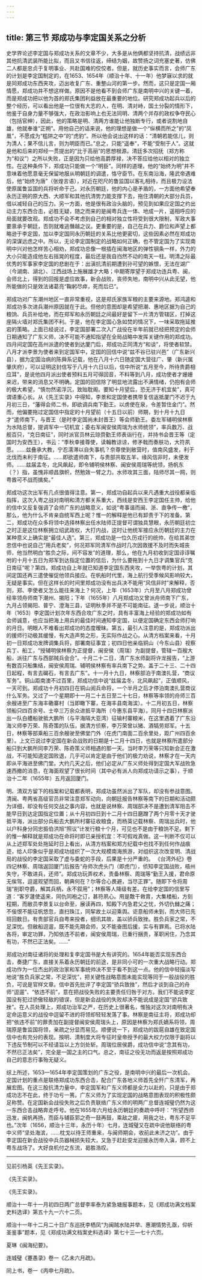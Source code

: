 ```yaml
---
---
---
```

title: 第三节 郑成功与李定国关系之分析
---




史学界论述李定国与郑成功关系的文章不少，大多是从他俩都坚持抗清，战绩远非其他抗清武装所能比拟，而且又书信往返，缔结为姻，故赞扬之词充塞史著，仿佛二人都是忠贞于复明事业、共赴国难的佼佼者。但是，就历史事实而言，会师广东的计划是李定国制定的，在1653、1654年（顺治十年、十一年）他梦寐以求的就是同郑成功东西夹攻，迈出收复广东、重整山河的第一步。然而，这只是定国一厢情愿，郑成功并不想这样做。原因不是他看不到会师广东是南明中兴的关键一着，而是郑成功把以他为首的郑氏集团利益放在最重要的地位。研究郑成功起兵以后的整个经历，可以看出他是一位很有大志的人，在明、清对峙，国土分裂的情形下，他鉴于自身力量不够强大，在政治影响上也无法同明、清两个并存的政权争夺民心（包括官绅），因此，他的策略是明、清两方谁能让他独断专行，或者说割地自雄，他就奉谁“正朔”。用他自己的话来说，他的理想是做一个“纵横而所之”的“凤凰”，不愿成为“槛阱之中”的“虎豹”。所以他会说出这样的话：“清朝若能信儿，则为清人；果不信儿言，则为明臣而已。”总之，只能“遥奉”，不能“受制于人”。这就是他和后来的郑经一贯提出的“比于高丽”的思想根源。清廷多次招抚（郑方称为“和议”）之所以失败，正是因为只给他高爵厚禄，决不答应给他以相对的独立性。在这种条件下，郑成功只能做一个“明臣”。同样的道理，他的“始终为明”并不意味着他愿意毫无保留地服从明朝廷的调遣，恪守臣节。在东南沿海，隆武帝遇难后，他“始终为唐”（张煌言语），对近在咫尺的鲁监国以客礼相待，而且极力设法使原属鲁监国的兵将听命于己。对永历朝廷，他的内心是矛盾的，一方面他希望奉永历正朔的原大西、大顺军和其他抗清势力能支撑下去，拖住清朝的大部分兵员，借以减轻自己的压力。另一方面，他是很有政治头脑的，预见到如果应定国之约出动主力东西合击，必胜无疑，随之而来的是闽粤兵连一体、地成一片，遥相呼应的局面就要改观。郑成功不会不考虑到自己的相对独立性将受到很大限制，军政大事要禀承于朝廷，否则就难逃僭越之议。更重要的是，自己在兵力、爵位和声望上都略逊于李定国，加以李定国同永历朝廷的关系比他更密切，这些因素必然在郑成功的深谋远虑之中。所以，无论李定国制定的战略如何正确，也不管定国为了实现南明中兴对他怎样苦心相劝，郑成功总像一根插在闽海地区的弹性钢条一样，外力的大小只能造成他左右摇晃的程度，最后还是我自岿然不动的南天一柱。明清之际最优秀的军事家李定国的悲剧在于：出滇抗清前期遭到孙可望的嫉恨，无法在湖广（今湖南、湖北）、江西战场上施展雄才大略；中期寄厚望于郑成功连兵粤、闽，会师北上，得到的回报是虚应故事，新会战败，丧师失地，南明中兴从此无望，他所能做的只是效法诸葛亮“鞠躬尽瘁，死而后已”。

郑成功对广东潮州地区一直非常重视，这是郑氏家族军粮的主要来源地。郑鸿逵和郑成功多次进兵潮州原因就在于此。但他的意图却是希望把潮、惠地区据为自己的粮饷、兵员补给地，而在郑军和永历朝廷之间最好是留下一片清方管辖区，打掉这座隔火墙对郑氏集团不利。于是，他在李定国心急如焚的情况下，一味采取拖延推宕的策略。上面已经说过，李定国部署二次入广战役在半年前就已经把预定的会师日期通知了广东义师，决不可能不通知指望在全局战略中发挥关键作用的郑成功。四月间定国在高州派遣的使者到达厦门后，郑成功正同清方“和谈”，将使者软禁。八月才派李景为使者来到定国军中，定国的回信中说“兹不谷已驻兴邑”（广东新兴县），据为定国治病的陈舜系记载，他在八月十六日随定国大营往广、肇（新兴属肇庆府），可以证明这封信写于八月十六日以后，信中所说“五月至今，所待贵爵相应耳”，是说他四月派出使者预料五月可得回音，不料等到八月，成功使者才姗姗来迟，带来的消息又不明确。定国的回信除了明显地流露出不满情绪，仍抱有会师的极大希望，“慎勿然诺浮沉，致贻耽阁。要知十月望后，恐无济于机宜矣”，真可谓语重心长。从《先王实录》中得知，李景和定国使者携带复信返抵厦门不迟于九月初三日，“藩得会师二书，即欲调兵南下勤王。以虏使在泉，令差暂住金门”。然而，他偏要拖过定国信中指定的十月望前（十五日以前）师期，到十月十九日才“遣师南下，与晋王（是时李定国尚未封晋王）等会师勤王。委左军辅明侯林察为水陆总督，提调军中一切机宜；委右军闽安侯周瑞为水师统领”，率兵数万、战舰百只，“克日南征”，同时派官员林云琼赍勤王师表诣行在，并持书会晋王等（定国时为安西王），书云：“季秋幸接尊使，读翰教谅谅，修矛戟而奏肤功，大符夙愿。……兹叠承大教，宁忍濡滞以自失事机？奈尊使到敝营时，值南风盛发，利于北伐而未利于南征。……即欲遣师南下，与贵部共取五羊，缘风信非时，未便发师。……兹届孟冬，北风飙起，即令辅明侯林察、闽安侯周瑞等统领，扬帆东（？）指，虽愧非顺昌旗帜，然勉效一臂之力。水师攻其三面，陆师尽其一网，则粤酋可不战而擒矣。”

郑成功这次出军有几点很值得注意。第一，郑成功自起兵以来凡遇重大战役都亲临指挥，这次入粤之战对南明和清方都关系重大，西线是安西王李定国任主帅，给他的信中又反复强调了会师广东的战略意义，如说“粤事谐而闽、浙、直争传一檄”，那么，他为什么不肯亲自统军西上呢？惟一的解释是他已有卸责于下的准备。第二，郑成功在众多将领中选择林察出任水陆师正提督可谓独具慧眼，永历朝廷初立之时正是这位林察拥立绍武政权，大打内战，这时让他统军接应永历朝廷的主力在某种意义上确实是“最佳人选”。第三，郑成功是一位久历戎行的统帅，在给其弟世忠信中也说自己“用兵老矣”，何况郑军同清军作战时几次因救援不及时而失城丧师，他当然明白“胜负之际，间不容发”的道理，那么，他在九月初收到定国谆谆嘱咐的十月十五日为郑军到达指定位置的信后，为什么要拖到十九日才调集官兵“克日南征”呢？第四，郑成功自上年就已知道李定国东西夹攻，一举恢粤的计划，其间定国还再三遣使催促他领兵接应。在帆船时代里，海上航行受季候风影响较大，无疑是事实。但在这样长的时间里郑成功没有出兵决不能用“风信非时”来解释，否则，郑、李使者又怎么能往来海上？何况，上年（1653年）六月至八月郑成功曾经率领舟师南下潮州、揭阳；下年（1655年）八月郑成功又曾派舟师南下广东，九月占领揭阳、普宁、澄海三县，证明秋季并不是不可能南征。退一步说，顺治十年（1653）李定国计划次年东西合攻广东之时，具有丰富海上经验的郑成功如有会师诚意，也应当把海上用兵的最佳时间通知李定国，以便定国确定东西会师打响的月日。明眼人不难看出郑成功的态度暧昧。第五，最引人注意的是，郑成功派出的援师行动极其缓慢，有大造声势之形，无实际作战之心。从清方档案来看，十月初一日郑成功发牌调集兵将，部署南征事宜；初四日他亲临铜山（今东山县）视察兵丁、船工，“授辅明侯林察为正提督，闽安侯（周瑞）为副提督，管辖一百艘大船，派往广东与西部贼兵会合”。十月二十二日，清广东水师副将许龙报告，“上游有数百只船集结，闽安侯周瑞、辅明侯林察有率兵南下之势。盖于二十三、二十四日起程，有言去碣石，有言去广东”。十一月十九日，林察部泊于南澳扎营，“商议军务”。铜山距南澳不过百里，郑成功信中说“兹届孟冬，北风飙起”，正值顺风，一天可到。郑成功十月初四日在铜山阅兵命将，一个半月之后才停泊南澳扎营商议什么军务。又过了一个星期即十一月二十五日至二十七日，林察等率领的舟师三百余艘进至广东海丰磡寨村（当即瞰下寨，在海丰县南海滨）。十二月初五日，林察领船只四百余号、士卒三万余众进抵平海所（今惠东县平海）。同月十四日林察派出一队白艚船驶抵大鹏所（与平海隔大亚湾）征输村寨粮米，在这里遇着了广东沿海义师李万荣、陈奇策的队伍，据清方侦察，李万荣曾以猪、酒犒劳郑军。十五日，林察等部乘船三百余艘驶至佛堂门外（在虎门南面二百余里处，距广州四百余里）。上文已说过李定国在新会战败的日期是十二月十四日，也就是林察所遣部分船只到大鹏所同李万荣、陈奇策义师相遇的那一天。当时李万荣等只知新会正在激战，不可能知道定国败退，几乎可以肯定是由于他们的极力劝说，林察才在一天内即从平海进至佛门堂。大约几天之后，他们必定从广东义师处得到定国大军战败急速西撤的消息，在海面观望了很长时间（其中必有派人向郑成功请示之事），于顺治十二年（1655年）五月返回厦门。

明、清双方留下的档案和记载都表明，郑成功虽然派出了军队，却没有参战意图。清闽、粤两省高级官员非常注意郑军动向，向朝廷报告林察等南下的日期和活动颇为详细，却没有任何交战之事内容，也就是说林察、周瑞部决不是遭到清军阻击不能早日到达定国指定位置；从十月初四日到十二月十四日磨蹭了两个月零十天才驶抵平海，派出部分兵船去大鹏所村寨征收粮食，而杨英记载林察、周瑞出兵时，他以户科身分同忠振伯洪旭“照议”计发行粮十个月，可见也不是由于粮饷不足。剩下的惟一解释就是郑成功在命将时即已亲授机宜：不可假戏真做。这一判断不仅可以从上述郑军处处拖延时日上看出，从清方档案和郑方纪载中也找不到任何作战痕迹，给人印象似乎是郑成功组织了一次大规模南海旅游，对组织这次改变明、清战局的战役的李定国采取了虚与委蛇的手段，后果是十分严重的。 《台湾外纪》卷四记林察、周瑞返回厦门后报告“舟师次虎头门（即虎门），侦知李定国战败，梧州失守，不敢进兵，还师”。郑成功玩弄权术，责备林察、周瑞等“勤王入援，君命原无俟驾，逗遛观望而回，朝典何在？尔等合心畏避，当尽正罪”。随即下令将周瑞“削职夺爵，解其兵柄，永不叙用”；林察等人降级有差。在给李定国的信里写道：“客岁蘧使遥来，同仇同袍之订，甚符夙心。用是敿干敹胄，大集楼船，方刻程期，而敝员李景复以台命至，展读再四，知殿下内急君父之忧，外切仇雠之痛；不佞恨不能征帆悠忽，直扫珠江，同挈故土以迎乘舆。讵意船师未到，而大师已先班回数日。有贵部官兵自粤来投者，细讯其故，盖以骄兵致挫。胜负兵家之常，不足深忧。但敝船逗遛，既不能先期会师，又不能奋图后援，实与有罪焉。已将水陆各将，审定功罪，乃知依违不前者，闽安侯周瑞，已重行捆责，革职闲住，乃念其有功，不然已正法矣。……”

郑成功对南征诸将的处理和复李定国书是大有讲究的。1654年能否实现东西合击，奏捷广东，直接关系着永历朝廷的前途，是非同小可的一次重大战略行动。郑成功作为一位杰出的政治家和军事统帅决不至于看不到这一点。他的信中轻描淡写地说“胜负兵家之常，不足深忧”，把关键性战略意图未能实现等同于一般战役的胜负，可说是官样文章。信中首先批评了李定国“骄兵致挫”，然后才谈到自己的舟师“逗遛”、“依违不前”，意在把战役失败的主要责任归咎于对方。我们不能说李定国没有犯过骄傲轻敌的错误，但是新会战役的失败却决不能说成是定国“骄兵致挫”。在人员处理上，郑成功治军之严，在历史上很著名，惟独对这次对南明有决定命运意义的战役中逗留不进的将领却轻轻发落了事。林察是南征主将，郑成功却把“依违不前”的罪责加在副提督闽安侯周瑞头上，原因是林察为郑氏嫡系将领，周瑞原是鲁监国将领，亲疏之分显而易见。顺便说一下，郑成功的跋扈自雄在致定国信中也有充分的表现。按明、清制度大将专征时皇帝授予的最大权力仅限于副将以下违反节制可以不经请旨以上方剑处斩。周瑞位居侯爵，成功信中说“念其有功，不然已正法矣”，完全是一国之主的口气。总之，南征之役无功而返是按照郑成功自己的意志行事殆无疑义。

综上所述，1653—1654年李定国策划的广东之役，是南明中兴的最后一次机会。定国计划的重点是联络郑成功东西合击，配合广东各地义师首先全歼广东清军，再展宏图。在这三股抗清力量中，李定国军和广东义师都是全力以赴的，只是由于郑成功志不在此，终于功亏一篑。广东义师为了实现定国的战略意图表现的积极性颇足称赞。在定国新会战役失败之后负责联络广东义师的明两广总督连城璧仍然为这一东西合击战略奔走呼号。他在1655年六月给永历朝廷的奏疏中呼吁：“所望西师迅发，闽帆再扬，而臣与辅臣郭之奇一鼓再鼓，乘敌之疲，用我之壮，粤东不足平也。”次年（1656，顺治十三年，永历十年）七月，连城璧又在疏中说他联络的粤中义师“坚处海滨，……枕戈以待王师重来，与闽师期会，收前此未济之功”。由于李定国在新会战役中兵员器械损失较大，又急于赶赴安龙迎接永历帝入滇，顾不上粤东战场了。大好良机付之东流，曷胜浩叹。



* * *



见前引杨英《先王实录》。 ​​​​​​​​​



《先王实录》。 ​​​​​​​​​



《先王实录》。 ​​​​​​​​​



顺治十一年十一月初四日两广总督李率泰为紧急塘报事题本，见《郑成功满文档案史料选译》第五十九一六十二页。 ​​​​​​​​​



顺治十一年十二月二十日广东巡抚李栖凤“为闽贼水陆并举、惠潮情势孔亟，仰祈圣鉴事”题本，见《郑成功满文档案史料选译》第七十三—七十六页。 ​​​​​​​​​



夏琳《闽海纪要》。 ​​​​​​​​​



连城璧《蹇愚录》卷一《乙未六月疏》。 ​​​​​​​​​



同上书，卷一《丙申七月疏》。 ​​​​​​​​​